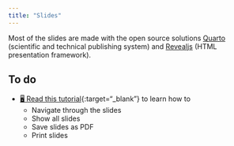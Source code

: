 ```yaml
---
title: "Slides"
---
```


Most of the slides are made with the open source solutions [Quarto](https://quarto.org/) (scientific and technical publishing system) and [Revealjs](https://revealjs.com/) (HTML presentation framework).

::: {.callout-note}
## To do

- [🖥️ Read this tutorial](/slides/slides.qmd){:target="_blank"} to learn how to
  - Navigate through the slides
  - Show all slides
  - Save slides as PDF
  - Print slides

:::

